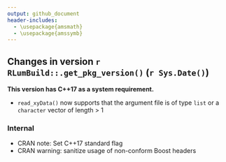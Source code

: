 ```yaml
---
output: github_document
header-includes:
  - \usepackage{amsmath}
  - \usepackage{amssymb}
---
```

<!-- NEWS.md was auto-generated by NEWS.Rmd. Please DO NOT edit by hand!-->

## Changes in version `r RLumBuild::.get_pkg_version()` (`r Sys.Date()`)

**This version has C++17 as a system requirement.**

* `read_xyData()` now supports that the argument file is of type `list` or a `character` vector
of length > 1

### Internal
* CRAN note: Set C++17 standard flag 
* CRAN warning: sanitize usage of non-conform Boost headers
